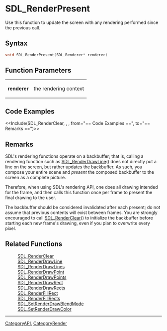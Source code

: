 
= SDL_RenderPresent =
Use this function to update the screen with any rendering performed since the previous call.


== Syntax ==
<syntaxhighlight lang='c++'>
void SDL_RenderPresent(SDL_Renderer* renderer)
</syntaxhighlight>

== Function Parameters ==
{|
|'''renderer'''
|the rendering context
|}

== Code Examples ==
<<Include(SDL_RenderClear, , , from="== Code Examples ==", to="== Remarks ==")>>

== Remarks ==
SDL's rendering functions operate on a backbuffer; that is, calling a rendering function such as [[SDL_RenderDrawLine]]() does not directly put a line on the screen, but rather updates the backbuffer. As such, you compose your entire scene and ''present'' the composed backbuffer to the screen as a complete picture.

Therefore, when using SDL's rendering API, one does all drawing intended for the frame, and then calls this function once per frame to present the final drawing to the user.

The backbuffer should be considered invalidated after each present; do not assume that previous contents will exist between frames. You are strongly encouraged to call [[SDL_RenderClear]]() to initialize the backbuffer before starting each new frame's drawing, even if you plan to overwrite every pixel.

== Related Functions ==
:[[SDL_RenderClear]]
:[[SDL_RenderDrawLine]]
:[[SDL_RenderDrawLines]]
:[[SDL_RenderDrawPoint]]
:[[SDL_RenderDrawPoints]]
:[[SDL_RenderDrawRect]]
:[[SDL_RenderDrawRects]]
:[[SDL_RenderFillRect]]
:[[SDL_RenderFillRects]]
:[[SDL_SetRenderDrawBlendMode]]
:[[SDL_SetRenderDrawColor]]

----
[[CategoryAPI]], [[CategoryRender]]
